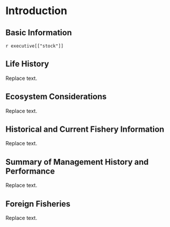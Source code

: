 # Introduction
## Basic Information
`r executive[["stock"]]`

## Life History
Replace text.

## Ecosystem Considerations
Replace text.

## Historical and Current Fishery Information
Replace text.

## Summary of Management History and Performance
Replace text.

## Foreign Fisheries
Replace text.
